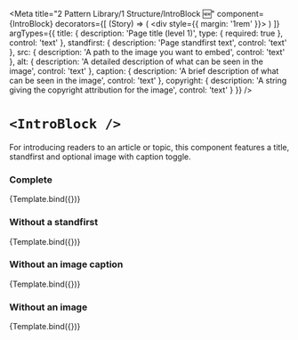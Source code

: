 

<Meta
  title="2 Pattern Library/1 Structure/IntroBlock 🆕"
  component={IntroBlock}
  decorators={[
    (Story) => (
      <div style={{ margin: '1rem' }}>
        <Story />
      </div>
    )
  ]}
  argTypes={{
    title: {
      description: 'Page title (level 1)',
      type: {
        required: true
      },
      control: 'text'
    },
    standfirst: {
      description: 'Page standfirst text',
      control: 'text'
    },
    src: {
      description: 'A path to the image you want to embed',
      control: 'text'
    },
    alt: {
      description: 'A detailed description of what can be seen in the image',
      control: 'text'
    },
    caption: {
      description: 'A brief description of what can be seen in the image',
      control: 'text'
    },
    copyright: {
      description: 'A string giving the copyright attribution for the image',
      control: 'text'
    }
  }}
/>

# `<IntroBlock />`

For introducing readers to an article or topic, this component features a title, standfirst and optional image with caption toggle.

### Complete

<Canvas>
  <Story
    name="Complete"
    args={{
      title: 'Ammonite',
      standfirst: 'Ammonite is a 2020 romantic drama film written and directed by Francis Lee. The film is loosely inspired by the life of British palaeontologist Mary Anning, played by Kate Winslet. The film centres on a speculative romantic relationship between Anning and Charlotte Murchison, played by Saoirse Ronan.',
      src: 'https://player.bfi.org.uk/sites/default/files/styles/landscape_640x360/public/hero-images/ammonite1.jpg',
      alt: 'Kate Winslet and Saoirse Ronan share a warm embrace on a beach while the sun glistens upon the sea, in a scene from the film Ammonite. © Strawhouse Films/Francis Lee',
      caption: 'Kate Winslet and Saoirse Ronan in Ammonite.',
      copyright: 'Strawhouse Films/Francis Lee'
    }}
  >
    {Template.bind({})}
  </Story>
</Canvas>

<ArgsTable story="Complete" />

### Without a standfirst

<Canvas>
  <Story
    name="No Standfirst"
    args={{
      title: 'Ammonite',
      src: 'https://player.bfi.org.uk/sites/default/files/styles/landscape_640x360/public/hero-images/ammonite1.jpg',
      alt: 'Kate Winslet and Saoirse Ronan share a warm embrace on a beach while the sun glistens upon the sea, in a scene from the film Ammonite. © Strawhouse Films/Francis Lee',
      caption: 'Kate Winslet and Saoirse Ronan in Ammonite.',
      copyright: 'Strawhouse Films/Francis Lee'
    }}
    parameters={{
      controls: {
        exclude: ['standfirst']
      }
    }}
  >
    {Template.bind({})}
  </Story>
</Canvas>

<ArgsTable story="No Standfirst" />

### Without an image caption

<Canvas>
  <Story
    name="No Caption"
    args={{
      title: 'Ammonite',
      standfirst: 'Ammonite is a 2020 romantic drama film written and directed by Francis Lee. The film is loosely inspired by the life of British palaeontologist Mary Anning, played by Kate Winslet. The film centres on a speculative romantic relationship between Anning and Charlotte Murchison, played by Saoirse Ronan.',
      src: 'https://player.bfi.org.uk/sites/default/files/styles/landscape_640x360/public/hero-images/ammonite1.jpg',
      alt: 'Kate Winslet and Saoirse Ronan share a warm embrace on a beach while the sun glistens upon the sea, in a scene from the film Ammonite. © Strawhouse Films/Francis Lee'
    }}
    parameters={{
      controls: {
        exclude: ['caption', 'copyright']
      }
    }}
  >
    {Template.bind({})}
  </Story>
</Canvas>

<ArgsTable story="No Caption" />

### Without an image

<Canvas>
  <Story
    name="No Image"
    args={{
      title: 'Ammonite',
      standfirst: 'Ammonite is a 2020 romantic drama film written and directed by Francis Lee. The film is loosely inspired by the life of British palaeontologist Mary Anning, played by Kate Winslet. The film centres on a speculative romantic relationship between Anning and Charlotte Murchison, played by Saoirse Ronan.'
    }}
    parameters={{
      controls: {
        exclude: ['src', 'alt', 'caption', 'copyright']
      }
    }}
  >
    {Template.bind({})}
  </Story>
</Canvas>

<ArgsTable story="No Image" />
